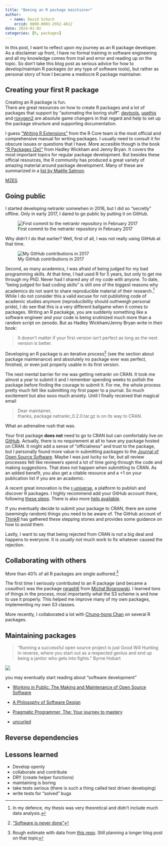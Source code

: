 ```yaml
---
title: "Beeing an R package maintainer"
author:
  - name: David Schoch
    orcid: 0000-0003-2952-4812
date: 2024-01-02
categories: [R, packages]
---
```


In this post, I want to reflect upon my journey as an R package developer. As a disclaimer up front, I have no formal training in software engineering and all my knowledge comes from trail and error and reading up on the topic. So don't take this blog post as serious advice for how to develop/maintain R packages (or any type of software tools), but rather as personal story of how I became a mediocre R package maintainer.

## Creating your first R package

Creating an R package is fun.  
There are great resources on how to create R packages and a lot of packages that support by "automating the boring stuff". [devtools](https://devtools.r-lib.org/), [usethis](https://usethis.r-lib.org/) and [roxygen2](https://roxygen2.r-lib.org/) are absolute game changers in that regard and help to set up the package structure and supporting documentation. 

I guess ["Writing R Extensions"](https://cran.r-project.org/doc/manuals/R-exts.html) from the R Core team is the most official and comprehensive manual for writing packages. I usually need to consult it for obscure issues or questions that I have. More accesible though is the book ["R Packages (2e)"](https://r-pkgs.org/) from Hadley Wickham and Jenny Bryan. It covers the most important topics for regular package development. But besides these official resources, the R community has produced a great variety of amazing material around package development. Many of these are summarized in a [list by Maëlle Salmon](https://rpkgdev-mechanics.netlify.app/resources/). 

[MZES](https://www.mzes.uni-mannheim.de/socialsciencedatalab/article/r-package/)



## Going public

I started developing netrankr somewhen in 2016, but I did so "secretly" offline. Only in early 2017, I dared to go public by putting it on GitHub.

![First commit to the netrankr repository in February 2017](first_commit.png)

Why didn't I do that earlier? Well, first of all, I was not really using GitHub at that time.

![My GitHub contributions in 2017](git_contrib2017.png)

Second, as many academics, I was afraid of being judged for my bad programming skills. At that time, I had used R for 5 years, but only to get me through my PhD. Never had I shared any of my code with anyone. To date, "being judged for bad coding skills" is still one of the biggest reasons why academics do not want to share reproducible material of their research.[^1] While I do not consider this a valid excuse for not publishing code of academic studies anymore (reproducibility should outhweigh personal pride), I do see that this is a very different ballgame when it comes to packages. Writing an R packakge, you are suddenly something like a software engineer and your code is being srutinized much more than a random script on zenodo. But as Hadley Wickham/Jenny Bryan write in their book:

> It doesn’t matter if your first version isn’t perfect as long as the next version is better.

Developing an R package is an iterative process[^2] (see the section about package maintenance) and absolutely no package ever was perfect, finished, or even just properly usable in its first version.  

The next mental barrier for me was getting netrankr on CRAN. It took me almost a year to submit it and I remember spending weeks to pollish the package before finding the courage to submit it. For me, the whole process pretty much felt like submitting my first paper to a journal. So much excitement but also sooo much anxiety. Until I finally received that magical email

> Dear maintainer,  
> thanks, package netrankr_0.2.0.tar.gz is on its way to CRAN.

What an adrenaline rush that was. 


Your first package **does not** need to go to CRAN but can comfortably live on [GitHub](https://happygitwithr.com/). Actually, there is no requirement at all to have any package hosted on CRAN. It might add a sense of "officialness" and trust to the package, but I personally found more value in submitting packages to the [Journal of Open Source Software](https://joss.theoj.org/). Maybe I was just lucky so far, but all review processes felt like reviewers spend a lot of time going through the code and making suggestions. That does not happen when submitting to CRAN. As an added benefit, you also get a citable resource and a +1 on your publication list if you are an academic. 

A recent great innovation is the [r-universe](https://r-universe.dev/search/), a platform to publish and discover R packages. I highly recommend add your GitHub account there, following [these steps](https://github.com/r-universe-org/help#how-to-setup-your-personal-universe). There is also more [help available](https://github.com/r-universe-org/help).

If you eventually decide to submit your package to CRAN, there are some (seemingly random) things you need to be aware of. The GitHub account of [ThinkR](https://github.com/ThinkR-open/prepare-for-cran) has gathered these stepping stones and provides some guidance on how to avoid them. 

Lastly, I want to say that being rejected from CRAN is not a big deal and happens to everyone. It is usually not much work to fix whatever caused the rejection.  

## Collaborating with others

More than 40% of all R packages are single authored.[^3]

The first time I seriously contributed to an R package (and became a coauthor) was the package [rgraph6](https://github.com/mbojan/rgraph6) from [Michał Bojanowski](https://github.com/mbojan). I learned tons of things in the process, most importantly what the S3 scheme is and how to use it properly. This helped me improve many of my own packages, implementing my own S3 classes.

More recently, I collaborated a lot with [Chung-hong Chan](https://github.com/chainsawriot) on several R packages. 


## Maintaining packages

> "Running a successful open source project is just Good Will Hunting in reverse, where you start out as a respected genius and end up being a janitor who gets into fights." 
Byrne Hobart

![](bus-rpkg.jpg)

you may eventually start reading about "software development"

- [Working in Public: The Making and Maintenance of Open Source Software](https://www.amazon.de/dp/0578675862?psc=1&ref=ppx_yo2ov_dt_b_product_details)

- [A Philosophy of Software Design](https://www.amazon.de/dp/173210221X?psc=1&ref=ppx_yo2ov_dt_b_product_details)

- [Pragmatic Programmer, The: Your journey to mastery](https://www.amazon.de/dp/0135957052?psc=1&ref=ppx_yo2ov_dt_b_product_details)

- [uncurled](https://un.curl.dev/)

## Reverse dependencies

## Lessons learned

- Develop openly
- collaborate and contribute
- DRY (create helper functions)
- maintaining is boring
- take tests serious (there is such a thing called test driven developing)
- write tests for "solved" bugs

[^1]: In my defence, my thesis was very theoretical and didn't include much data analysis.

[^2]: ["Software is never done"](https://medium.com/aljorhythm/most-software-is-never-done-c6a9bcda12a7)

[^3]: Rough estimate with data from [this repo](https://github.com/schochastics/CRAN_collaboration). Still planning a longer blog post on that topic